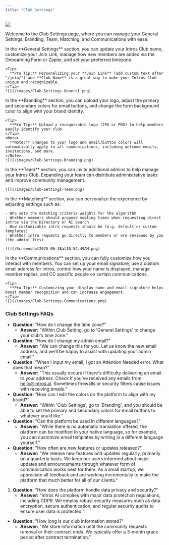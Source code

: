 ```yaml
---
title: "Club Settings"
---
```


![](/images/Club-Settings.png)

Welcome to the Club Settings page, where you can manage your General Settings, Branding, Team, Matching, and Communications with ease.

<Tabs>
  <Tab title="General Settings">
    In the **General Settings** section, you can update your Intros Club name, customize your Join Link, manage how new members are added via the Onboarding Form or Zapier, and set your preferred timezone.

    <Tip>
      **Pro Tip:** Personalizing your **Join Link** (add custom text after "/join/") and **Club Name** is a great way to make your Intros Club unique and recognizable.
    </Tip>
    ![](/images/Club-Settings-General.png)
  </Tab>
  <Tab title="Branding">
    In the **Branding** section, you can upload your logo, adjust the primary and secondary colors for email buttons, and change the form background color to align with your brand identity.

    <Tip>
      **Pro Tip:** Upload a recognizable logo (JPG or PNG) to help members easily identify your club.
    </Tip>
    <Note>
      **Note:** Changes to your logo and email/button colors will automatically apply to all communications, including welcome emails, invitations, and more.
    </Note>
    ![](/images/Club-Settings-Branding.png)
  </Tab>
  <Tab title="Team">
    In the **Team** section, you can invite additional admins to help manage your Intros Club. Expanding your team can distribute administrative tasks and improve community management.

    ![](/images/Club-Settings-Team.png)
  </Tab>
  <Tab title="Matching">
    In the **Matching** section, you can personalize the experience by adjusting settings such as:

    - Who sets the matching criteria weights for the algorithm
    - Whether members should propose meeting times when requesting direct intros via the Directory or AI Search
    - How customizable intro requests should be (e.g. default or custom templates)
    - Whether intro requests go directly to members or are reviewed by you (the admin) first

    ![](/Screenshot2025-06-18at10.54.49AM.png)
  </Tab>
  <Tab title="Communications">
    In the **Communications** section, you can fully customize how you interact with members. You can set up your email signature, use a custom email address for intros, control how your name is displayed, manage member replies, and CC specific people on certain communications.

    <Tip>
      **Pro Tip:** Customizing your display name and email signature helps boost member recognition and can increase engagement.
    </Tip>
    ![](/images/Club-Settings-Communications.png)
  </Tab>
</Tabs>

### **Club Settings FAQs**

- **Question:** "How do I change the time zone?"
  - **Answer:** "Within Club Setting, go to 'General Settings' to change your club's time zone."
- **Question:** "How do I change my admin email?"
  - **Answer:** "We can change this for you. Let us know the new email address, and we’ll be happy to assist with updating your admin email."
- **Question:** "When I input my email, I got an Attention Needed error. What does that mean?"
  - **Answer:** "This usually occurs if there's difficulty delivering an email to your address. Check if you've received any emails from [hello@intros.ai](mailto:hello@intros.ai). Sometimes firewalls or security filters cause issues with receiving emails."
- **Question:** “How can I edit the colors on the platform to align with my brand?”
  - **Answer:** “Within 'Club Settings', go to 'Branding', and you should be able to set the primary and secondary colors for email buttons to whatever you’d like.”
- **Question:** "Can the platform be used in different languages?"
  - **Answer:** "While there is no automatic translation offered, the platform can be modified to your native language, so for example, you can customize email templates by writing in a different language yourself.”
- **Question:** "How often are new features or updates released?"
  - **Answer:** "We release new features and updates regularly, primarily on a quarterly basis. We keep our users informed about major updates and announcements through whatever form of communication works best for them. As a small startup, we appreciate all feedback and are working incrementally to make the platform that much better for all of our clients."

1. **Question:** "How does the platform handle data privacy and security?"
   - **Answer:** "Intros AI complies with major data protection regulations, including GDPR. We employ robust security measures such as data encryption, secure authentication, and regular security audits to ensure user data is protected."

- **Question:** "How long is our club information stored?"
  - **Answer:** "We store information until the community requests removal or their contract ends. We typically offer a 3-month grace period after contract termination.”